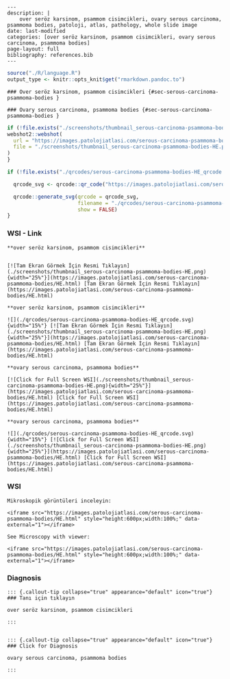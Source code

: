 


```comment
---
description: |
    over seröz karsinom, psammom cisimcikleri, ovary serous carcinoma, psammoma bodies, patoloji, atlas, pathology, whole slide image
date: last-modified
categories: [over seröz karsinom, psammom cisimcikleri, ovary serous carcinoma, psammoma bodies]
page-layout: full
bibliography: references.bib
---
```



```r
source("./R/language.R")
output_type <- knitr::opts_knit$get("rmarkdown.pandoc.to")
```


```asis
### Over seröz karsinom, psammom cisimcikleri {#sec-serous-carcinoma-psammoma-bodies }
```


```asis
### Ovary serous carcinoma, psammoma bodies {#sec-serous-carcinoma-psammoma-bodies }
```






```r
if (!file.exists("./screenshots/thumbnail_serous-carcinoma-psammoma-bodies-HE.png")) {
webshot2::webshot(
  url = "https://images.patolojiatlasi.com/serous-carcinoma-psammoma-bodies/HE.html",
  file = "./screenshots/thumbnail_serous-carcinoma-psammoma-bodies-HE.png"
)
}
```



```r
if (!file.exists("./qrcodes/serous-carcinoma-psammoma-bodies-HE_qrcode.svg")) {

  qrcode_svg <- qrcode::qr_code("https://images.patolojiatlasi.com/serous-carcinoma-psammoma-bodies/HE.html")

  qrcode::generate_svg(qrcode = qrcode_svg,
                       filename = "./qrcodes/serous-carcinoma-psammoma-bodies-HE_qrcode.svg",
                       show = FALSE)
}
```











::::: panel-tabset


### WSI - Link








:::: {.content-hidden when-format="pdf"}


```asis

**over seröz karsinom, psammom cisimcikleri**


[![Tam Ekran Görmek İçin Resmi Tıklayın](./screenshots/thumbnail_serous-carcinoma-psammoma-bodies-HE.png){width="25%"}](https://images.patolojiatlasi.com/serous-carcinoma-psammoma-bodies/HE.html) [Tam Ekran Görmek İçin Resmi Tıklayın](https://images.patolojiatlasi.com/serous-carcinoma-psammoma-bodies/HE.html)

```

::::


:::: {.content-visible when-format="pdf"}

```asis

**over seröz karsinom, psammom cisimcikleri**

![](./qrcodes/serous-carcinoma-psammoma-bodies-HE_qrcode.svg){width="15%"} [![Tam Ekran Görmek İçin Resmi Tıklayın](./screenshots/thumbnail_serous-carcinoma-psammoma-bodies-HE.png){width="25%"}](https://images.patolojiatlasi.com/serous-carcinoma-psammoma-bodies/HE.html) [Tam Ekran Görmek İçin Resmi Tıklayın](https://images.patolojiatlasi.com/serous-carcinoma-psammoma-bodies/HE.html)

```



::::




:::: {.content-hidden when-format="pdf"}


```asis

**ovary serous carcinoma, psammoma bodies**

[![Click for Full Screen WSI](./screenshots/thumbnail_serous-carcinoma-psammoma-bodies-HE.png){width="25%"}](https://images.patolojiatlasi.com/serous-carcinoma-psammoma-bodies/HE.html) [Click for Full Screen WSI](https://images.patolojiatlasi.com/serous-carcinoma-psammoma-bodies/HE.html)

```

::::


:::: {.content-visible when-format="pdf"}

```asis

**ovary serous carcinoma, psammoma bodies**

![](./qrcodes/serous-carcinoma-psammoma-bodies-HE_qrcode.svg){width="15%"} [![Click for Full Screen WSI](./screenshots/thumbnail_serous-carcinoma-psammoma-bodies-HE.png){width="25%"}](https://images.patolojiatlasi.com/serous-carcinoma-psammoma-bodies/HE.html) [Click for Full Screen WSI](https://images.patolojiatlasi.com/serous-carcinoma-psammoma-bodies/HE.html)

```


::::







### WSI








```asis
Mikroskopik görüntüleri inceleyin:

<iframe src="https://images.patolojiatlasi.com/serous-carcinoma-psammoma-bodies/HE.html" style="height:600px;width:100%;" data-external="1"></iframe>

```





```asis

See Microscopy with viewer:

<iframe src="https://images.patolojiatlasi.com/serous-carcinoma-psammoma-bodies/HE.html" style="height:600px;width:100%;" data-external="1"></iframe>

```





### Diagnosis


```asis


::: {.callout-tip collapse="true" appearance="default" icon="true"}
### Tanı için tıklayın

over seröz karsinom, psammom cisimcikleri

:::


```


```asis


::: {.callout-tip collapse="true" appearance="default" icon="true"}
### Click for Diagnosis

ovary serous carcinoma, psammoma bodies

:::

```









:::::







